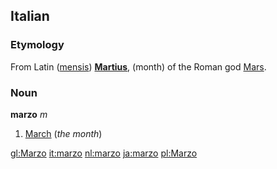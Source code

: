==Italian==
===Etymology===
From Latin ([[mensis]]) '''[[Martius]]''', (month) of the Roman god [[Mars]].

===Noun===
'''marzo''' ''m''

#[[March]] (''the month'')

[[gl:Marzo]]
[[it:marzo]]
[[nl:marzo]]
[[ja:marzo]]
[[pl:Marzo]]